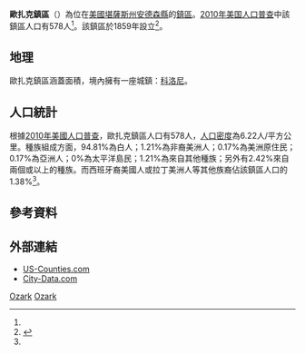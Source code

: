{{noteTA
|G1=USState
}}
{{Infobox settlement
|official_name = 歐扎克鎮區
|native_name = Ozark Township
|settlement_type = 鎮區
|image_map = Map highlighting Ozark Township, Anderson County, Kansas.svg
|map_caption = 歐扎克鎮區在安德森縣的位置
|coordinates_display = inline,title
|coordinates_region = US-KS
|subdivision_type = [[世界政區索引|國家]]
|subdivision_name = [[美国|美国]]
|subdivision_type1 = [[美國行政區劃|州]]
|subdivision_name1 = [[堪薩斯州|堪薩斯州]]
|subdivision_type2 = [[堪萨斯州行政区划|縣]]
|subdivision_name2 = [[安德森縣_(堪薩斯州)|安德森縣]]
|area_total_km2 = 92.9
|area_land_km2 = 92.3
|area_water_km2 = 0.6
|area_water_percent = 0.68
|population_as_of = [[2010年美国人口普查|2010]]
|population_footnotes = <ref name=census>{{cite web|url=http://www.census.gov/geo/www/gazetteer/gazetteer2010.html|title=2010 Census Gazetteer Files|publisher=[[美国人口调查局|美国人口调查局]]|accessdate=2016-01-31|archive-url=https://web.archive.org/web/20121021075704/http://www.census.gov/geo/www/gazetteer/gazetteer2010.html|archive-date=2012-10-21|dead-url=yes}}</ref>
|population_total = 578
|population_density_km2 = auto
|elevation_footnotes = 
|elevation_m = 334
|elevation_ft = 1096
|latd = 38
|latm = 04
|lats = 55
|latNS = N
|longd = 95
|longm = 20
|longs = 41
|longEW = W
|blank_name = [[地名信息系统|GNIS]] feature ID
|blank_info = [http://geonames.usgs.gov/pls/gnispublic/f?p=gnispq:3:::NO::P3_FID:0478121 0478121]
|website = 
|footnotes = 
}}

'''歐扎克鎮區'''（{{lang-en|'''Ozark Township'''}}）為位在[[美國|美國]][[堪薩斯州|堪薩斯州]][[安德森縣_(堪薩斯州)|安德森縣]]的[[行政鎮區|鎮區]]。[[2010年美国人口普查|2010年美国人口普查]]中該鎮區人口有578人<ref name=census/>。該鎮區於1859年設立<ref>{{cite book | url=http://books.google.com/books?id=nZBBAAAAYAAJ&pg=PA283#v=onepage&q&f=false | title=The History of Anderson County, Kansas, from Its First Settlement to the Fourth of July, 1876 | publisher=Kauffman & Iler | author=Johnson, William A. | year=1877 | pages=283 | access-date=2016-01-30 | archive-date=2020-08-23 | archive-url=https://web.archive.org/web/20200823104639/https://books.google.com/books?id=nZBBAAAAYAAJ&pg=PA283#v=onepage&q&f=false | dead-url=no }}</ref>。

==地理==
歐扎克鎮區涵蓋面積{{convert|92.9|km2|sqmi}}，境內擁有一座城鎮：[[科洛尼_(堪薩斯州)|科洛尼]]。

==人口統計==
根據[[2010年美國人口普查|2010年美國人口普查]]，歐扎克鎮區人口有578人，[[人口密度|人口密度]]為6.22人/平方公里。種族組成方面，94.81%為白人；1.21%為非裔美洲人；0.17%為美洲原住民；0.17%為亞洲人；0%為太平洋島民；1.21%為來自其他種族；另外有2.42%來自兩個或以上的種族。而西班牙裔美國人或拉丁美洲人等其他族裔佔該鎮區人口的1.38%<ref name=census/>。

==參考資料==
{{reflist}}

==外部連結==
* [https://web.archive.org/web/20080723112151/http://www.us-counties.com/localgov/kansas.html US-Counties.com]
* [http://www.city-data.com/township/Ozark-Anderson-KS.html City-Data.com] {{Wayback|url=http://www.city-data.com/township/Ozark-Anderson-KS.html |date=20151009111753 }}

{{安德森縣 (堪薩斯州)}}

[[Category:安德森縣鎮區_(堪薩斯州)|Ozark]]
[[Category:堪薩斯州鎮區|Ozark]]

{{AndersonCountyKS-geo-stub}}